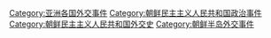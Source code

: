 [[Category:亚洲各国外交事件|Category:亚洲各国外交事件]]
[[Category:朝鲜民主主义人民共和国政治事件|Category:朝鲜民主主义人民共和国政治事件]]
[[Category:朝鲜民主主义人民共和国外交史|Category:朝鲜民主主义人民共和国外交史]]
[[Category:朝鲜半岛外交事件|Category:朝鲜半岛外交事件]]